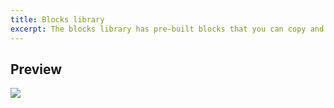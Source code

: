 ```yaml
---
title: Blocks library
excerpt: The blocks library has pre-built blocks that you can copy and paste into your site.
---
```


<Block
  src="video-card"
  heading="How to use the Blocks Library"
  url="https://www.youtube-nocookie.com/embed/7GXlCxSFITI"
/>

## Preview

<Image src="reflex-blocks-library-screenshot.jpg" />
